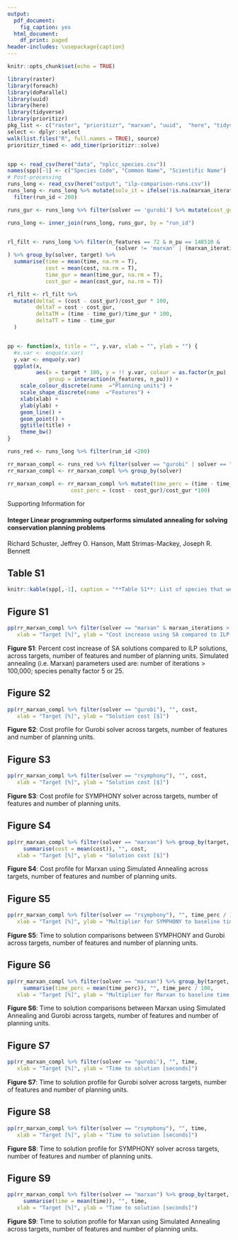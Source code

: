 ```yaml
---
output:
  pdf_document:
    fig_caption: yes
  html_document:
    df_print: paged
header-includes: \usepackage{caption}
---
```


\captionsetup[table]{labelformat=empty}


```r
knitr::opts_chunk$set(echo = TRUE)

library(raster)
library(foreach)
library(doParallel)
library(uuid)
library(here)
library(tidyverse)
library(prioritizr)
pkg_list <- c("raster", "prioritizr", "marxan", "uuid",  "here", "tidyverse")
select <- dplyr::select
walk(list.files("R", full.names = TRUE), source)
prioritizr_timed <- add_timer(prioritizr::solve)


spp <- read_csv(here("data", "nplcc_species.csv"))
names(spp)[-1] <- c("Species Code", "Common Name", "Scientific Name")
# Post-processing
runs_long <- read_csv(here("output", "ilp-comparison-runs.csv"))
runs_long <- runs_long %>% mutate(solv_it = ifelse(!is.na(marxan_iterations), paste(solver, marxan_iterations, sep="_"), solver)) %>%
  filter(run_id < 200)

runs_gur <- runs_long %>% filter(solver == 'gurobi') %>% mutate(cost_gur = cost, time_gur = time) %>% select(run_id, cost_gur, time_gur)

runs_long <- inner_join(runs_long, runs_gur, by = "run_id")


rl_filt <- runs_long %>% filter(n_features == 72 & n_pu == 148510 & 
                                  (solver != 'marxan' | (marxan_iterations > 1E+07 & spf > 1))
) %>% group_by(solver, target) %>% 
  summarise(time = mean(time, na.rm = T),
            cost = mean(cost, na.rm = T),
            time_gur = mean(time_gur, na.rm = T),
            cost_gur = mean(cost_gur, na.rm = T))

rl_filt <- rl_filt %>%
  mutate(deltaC = (cost - cost_gur)/cost_gur * 100,
         deltaT = cost - cost_gur,
         deltaTM = (time - time_gur)/time_gur * 100,
         deltaTT = time - time_gur
  )


pp <- function(x, title = "", y.var, xlab = "", ylab = "") {
  #x.var <- enquo(x.var)
  y.var <- enquo(y.var)
  ggplot(x, 
         aes(x = target * 100, y = !! y.var, colour = as.factor(n_pu) , shape = as.factor(n_features), 
             group = interaction(n_features, n_pu))) +
    scale_colour_discrete(name  ="Planning units") +
    scale_shape_discrete(name  ="Features") + 
    xlab(xlab) + 
    ylab(ylab) + 
    geom_line() +
    geom_point() + 
    ggtitle(title) +
    theme_bw()
}

runs_red <- runs_long %>% filter(run_id <200)

rr_marxan_compl <- runs_red %>% filter(solver == "gurobi" | solver == "rsymphony" | (solver == "marxan" & n_solutions == 10))
rr_marxan_compl <- rr_marxan_compl %>% group_by(solver)

rr_marxan_compl <- rr_marxan_compl %>% mutate(time_perc = (time - time_gur)/time_gur * 100,
                    cost_perc = (cost - cost_gur)/cost_gur *100)

```


Supporting Information for 

#### Integer Linear programming outperforms simulated annealing for solving conservation planning problems 

Richard Schuster, Jeffrey O. Hanson, Matt Strimas-Mackey, Joseph R. Bennett 


\newpage
## Table S1
```r
knitr::kable(spp[,-1], caption = "**Table S1**: List of species that were used as features in our analysis.")
```

\newpage
## Figure S1
```r
pp(rr_marxan_compl %>% filter(solver == "marxan" & marxan_iterations > 1E+07 & spf > 1 & spf < 125), "", cost_perc,
   xlab = "Target [%]", ylab = "Cost increase using SA compared to ILP [%]")
```
**Figure S1**: Percent cost increase of SA solutions compared to ILP solutions, across targets, number of features and number of planning units. Simulated annealing (i.e. Marxan) parameters used are: number of iterations > 100,000; species penalty factor 5 or 25. 

\newpage
## Figure S2
```r
pp(rr_marxan_compl %>% filter(solver == "gurobi"), "", cost,
   xlab = "Target [%]", ylab = "Solution cost [$]")
```
**Figure S2**: Cost profile for Gurobi solver across targets, number of features and number of planning units.

\newpage
## Figure S3
```r
pp(rr_marxan_compl %>% filter(solver == "rsymphony"), "", cost,
   xlab = "Target [%]", ylab = "Solution cost [$]")
```
**Figure S3**: Cost profile for SYMPHONY solver across targets, number of features and number of planning units.

\newpage
## Figure S4
```r
pp(rr_marxan_compl %>% filter(solver == "marxan") %>% group_by(target, n_features, n_pu) %>% 
     summarise(cost = mean(cost)), "", cost,
   xlab = "Target [%]", ylab = "Solution cost [$]")
```
**Figure S4**: Cost profile for Marxan using Simulated Annealing across targets, number of features and number of planning units.

\newpage
## Figure S5
```r
pp(rr_marxan_compl %>% filter(solver == "rsymphony"), "", time_perc / 100,
   xlab = "Target [%]", ylab = "Multiplier for SYMPHONY to baseline time of Gurobi")
```
**Figure S5**: Time to solution comparisons between SYMPHONY and Gurobi across targets, number of features and number of planning units.

\newpage
## Figure S6
```r
pp(rr_marxan_compl %>% filter(solver == "marxan") %>% group_by(target, n_features, n_pu) %>% 
     summarise(time_perc = mean(time_perc)), "", time_perc / 100,
   xlab = "Target [%]", ylab = "Multiplier for Marxan to baseline time of Gurobi")
```
**Figure S6**: Time to solution comparisons between Marxan using Simulated Annealing and Gurobi across targets, number of features and number of planning units.

\newpage
## Figure S7
```r
pp(rr_marxan_compl %>% filter(solver == "gurobi"), "", time,
   xlab = "Target [%]", ylab = "Time to solution [seconds]")
```
**Figure S7**: Time to solution profile for Gurobi solver across targets, number of features and number of planning units.

\newpage
## Figure S8
```r
pp(rr_marxan_compl %>% filter(solver == "rsymphony"), "", time,
   xlab = "Target [%]", ylab = "Time to solution [seconds]")
```
**Figure S8**: Time to solution profile for SYMPHONY solver across targets, number of features and number of planning units.

\newpage
## Figure S9
```r
pp(rr_marxan_compl %>% filter(solver == "marxan") %>% group_by(target, n_features, n_pu) %>% 
     summarise(time = mean(time)), "", time,
   xlab = "Target [%]", ylab = "Time to solution [seconds]")
```
**Figure S9**: Time to solution profile for Marxan using Simulated Annealing across targets, number of features and number of planning units.
